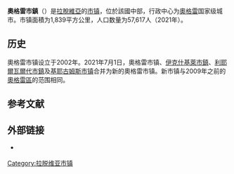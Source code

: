 {{Infobox settlement
| name                    = 奧格雷市镇
| native_name             = Ogres novads
| native_name_lang        = lv
| settlement_type         = [[拉脫維亞行政區劃|市镇]]
| image_skyline           = Ogrelut.jpg
| image_caption           = 奧格雷路德宗教堂
| image_flag              = Ogres novads Flag.png
| flag_size               = 145px
| image_shield            = Ogres novads COA.png
| shield_size             = 75px
| image_map               = Ogres novads 2021.png
| map_caption             = 2021年时的奥格雷市镇地图
| coordinates             = 
| coor_pinpoint           = 
| coordinates_footnotes   = 
| subdivision_type        = [[世界政區索引|国家]]
| subdivision_name        = {{LAT}}
| established_title       = 最初设立
| established_date        = 2002年
| established_title1      = 合并
| established_date1       = 2021年
| seat_type               = 行政中心
| seat                    = [[奧格雷|奧格雷]]
| unit_pref               = Metric
| area_total_km2          = 1839
| area_rank               = 
| area_note               = 
| area_footnotes          = <ref name="citypopu">{{cite web | url = https://www.citypopulation.de/en/latvia/admin/ | title = LATVIA: Administrative Division | language = en | publisher = citypopulation.de | accessdate = 2021-07-30 | archive-date = 2021-06-06 | archive-url = https://web.archive.org/web/20210606074255/https://www.citypopulation.de/en/latvia/admin/ | dead-url = no }}</ref>
| population_as_of        = 2021年
| population_total        = 57617
| population_density_km2  = auto
| population_note         = 
| population_footnotes    = <ref name="citypopu"/>
| timezone1               = 
| utc_offset1             = 
| timezone1_DST           = 
| utc_offset1_DST         = 
| postal_code_type        =
| postal_code             = 
| area_code_type          = 
| area_code               = 
| iso_code                = 
| website                 = {{URL|https://www.ogresnovads.lv/}}
| footnotes               = 
}}
'''奧格雷市鎮'''（{{lang-lv|Ogres novads}}）是[[拉脫維亞|拉脫維亞]]的[[拉脫維亞行政區劃|市镇]]，位於該國中部，行政中心为[[奧格雷|奧格雷]]国家级城市。市镇面積为1,839平方公里，人口数量为57,617人（2021年）。

== 历史 ==
奧格雷市镇设立于2002年。2021年7月1日，奧格雷市镇、[[伊克什基萊市鎮|伊克什基萊市鎮]]、[[利耶爾瓦爾代市鎮|利耶爾瓦爾代市鎮]]及[[基耶古姆斯市镇|基耶古姆斯市镇]]合并为新的奧格雷市镇。新市镇与2009年之前的[[奧格雷區|奧格雷區]]的范围相同。

== 参考文献 ==
{{Reflist}}

== 外部链接 ==
{{commonscat|Ogre Municipality|position=left}}
* {{Official site|https://www.ogresnovads.lv/}} {{lv}} {{en}}

{{拉脱维亚行政区划}}
{{Latvia-geo-stub}}

{{DEFAULTSORT:Ogre}}
[[Category:拉脱维亚市镇|Category:拉脱维亚市镇]]